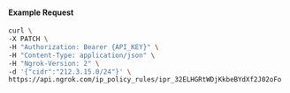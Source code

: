 #### Example Request

```bash
curl \
-X PATCH \
-H "Authorization: Bearer {API_KEY}" \
-H "Content-Type: application/json" \
-H "Ngrok-Version: 2" \
-d '{"cidr":"212.3.15.0/24"}' \
https://api.ngrok.com/ip_policy_rules/ipr_32ELHGRtWDjKkbeBYdXf2J02oFo
```
